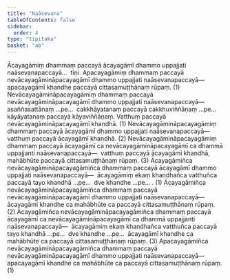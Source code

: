 ```yaml
---
title: "Naāsevana"
tableOfContents: false
sidebar:
  order: 4
type: "tipitaka"
basket: "ab"
---
```



<DynamicBreadcrumb />

<Division number="31">

<Paragraph number="1518">
Ācayagāmiṃ dhammaṃ paccayā ācayagāmī dhammo uppajjati naāsevanapaccayā…  tīṇi.
</Paragraph>

<Paragraph number="1519">
Apacayagāmiṃ dhammaṃ paccayā nevācayagāmināpacayagāmī dhammo uppajjati naāsevanapaccayā—  apacayagāmī khandhe paccayā cittasamuṭṭhānaṃ rūpaṃ. (1)
</Paragraph>

<Paragraph number="1520">
Nevācayagāmināpacayagāmiṃ dhammaṃ paccayā nevācayagāmināpacayagāmī dhammo uppajjati naāsevanapaccayā—  asaññasattānaṃ …pe…  cakkhāyatanaṃ paccayā cakkhuviññāṇaṃ …pe…  kāyāyatanaṃ paccayā kāyaviññāṇaṃ. Vatthuṃ paccayā nevācayagāmināpacayagāmī khandhā. (1)
</Paragraph>

<Paragraph number="1521">
Nevācayagāmināpacayagāmiṃ dhammaṃ paccayā ācayagāmī dhammo uppajjati naāsevanapaccayā—  vatthuṃ paccayā ācayagāmī khandhā. (2)
</Paragraph>

<Paragraph number="1522">
Nevācayagāmināpacayagāmiṃ dhammaṃ paccayā ācayagāmī ca nevācayagāmināpacayagāmī ca dhammā uppajjanti naāsevanapaccayā—  vatthuṃ paccayā ācayagāmī khandhā, mahābhūte paccayā cittasamuṭṭhānaṃ rūpaṃ. (3)
</Paragraph>

<Paragraph number="1523">
Ācayagāmiñca nevācayagāmināpacayagāmiñca dhammaṃ paccayā ācayagāmī dhammo uppajjati naāsevanapaccayā—  ācayagāmiṃ ekaṃ khandhañca vatthuñca paccayā tayo khandhā …pe…  dve khandhe …pe… . (1)
</Paragraph>

<Paragraph number="1524">
Ācayagāmiñca nevācayagāmināpacayagāmiñca dhammaṃ paccayā nevācayagāmināpacayagāmī dhammo uppajjati naāsevanapaccayā—  ācayagāmī khandhe ca mahābhūte ca paccayā cittasamuṭṭhānaṃ rūpaṃ. (2)
</Paragraph>

<Paragraph number="1525">
Ācayagāmiñca nevācayagāmināpacayagāmiñca dhammaṃ paccayā ācayagāmī ca nevācayagāmināpacayagāmī ca dhammā uppajjanti naāsevanapaccayā—  ācayagāmiṃ ekaṃ khandhañca vatthuñca paccayā tayo khandhā …pe…  dve khandhe …pe…  ācayagāmī khandhe ca mahābhūte ca paccayā cittasamuṭṭhānaṃ rūpaṃ. (3)
</Paragraph>

<Paragraph number="1526">
Apacayagāmiñca nevācayagāmināpacayagāmiñca dhammaṃ paccayā nevācayagāmināpacayagāmī dhammo uppajjati naāsevanapaccayā—  apacayagāmī khandhe ca mahābhūte ca paccayā cittasamuṭṭhānaṃ rūpaṃ. (1)
</Paragraph>
</Division>